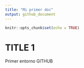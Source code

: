 ```yaml
---
title: "Mi primer doc"
output: github_document
---
```


```r
knitr::opts_chunk$set(echo = TRUE)
```

# TITLE 1

Primer entorno GITHUB 